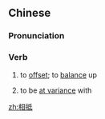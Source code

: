 ==Chinese==
{{zh-forms}}

===Pronunciation===
{{zh-pron
|m=xiāngdǐ
|mn=sio-tú
|cat=v
}}

===Verb===
{{zh-verb}}

# to [[offset]]; to [[balance]] up
# {{lb|zh|literary}} to be [[at variance]] with

[[zh:相抵]]